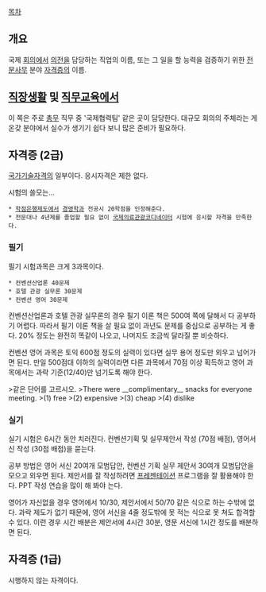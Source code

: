 [[목차]]

== 개요 ==
국제 [[회의]]에서 [[의전]]을 담당하는 직업의 이름, 또는 그 일을 할 능력을 검증하기 위한 [[전문사무]] 분야 [[자격증]]의 이름.

== [[직장생활]] 및 [[직무교육]]에서 ==
이 쪽은 주로 [[총무]] 직무 중 '국제협력팀' 같은 곳이 담당한다. 대규모 회의의 주체라는 게 온갖 분야에서 실수가 생기기 쉽다 보니 많은 준비가 필요하다.

== 자격증 (2급) ==
[[국가기술자격]]의 일부이다. 응시자격은 제한 없다. 

시험의 쓸모는...
 * [[학점은행제도]]에서 [[경영학과]] 전공시 20학점을 인정해준다.
 * 전문대나 4년제를 졸업할 필요 없이 [[국제의료관광코디네이터]] 시험에 응시할 자격을 만족한다. 

=== 필기 ===
필기 시험과목은 크게 3과목이다.
 * 컨벤션산업론 40문제
 * 호텔 관광 실무론 30문제
 * 컨벤션 영어 30문제

컨벤션산업론과 호텔 관광 실무론의 경우 필기 이론 책은 500여 쪽에 달해서 다 공부하기 어렵다. 따라서 필기 이론 책을 살 필요 없이 과년도 문제를 중심으로 공부하는 게 좋다. 20% 정도는 완전히 똑같이 나오고, 나머지도 조금씩 달라질 뿐 비슷하다.

컨벤션 영어 과목은 토익 600점 정도의 실력이 있다면 실무 용어 정도만 외우고 넘어가면 된다. 만일 500점대 이하의 실력이라면 다른 과목에서 70점 이상 획득하고 영어 과목에서는 과락 기준(12/40)만 넘기도록 해야 한다.

>같은 단어를 고르시오.
>There were __complimentary__ snacks for everyone meeting. 
>(1) free 
>(2) expensive 
>(3) cheap 
>(4) dislike

=== 실기 ===
실기 시험은 6시간 동안 치러진다. 컨벤션기획 및 실무제안서 작성 (70점 배점), 영어서신 작성 (30점 배점)을 묻는다.

공부 방법은 영어 서신 20여개 모범답안, 컨벤션 기획 실무 제안서 30여개 모범답안을 모으고 외우면 된다. 제안서를 잘 작성하려면 [[프레젠테이션]] 프로그램을 잘 활용해야 한다. PPT 작성 연습을 많이 해 봐야 는다.

영어가 자신없을 경우 영어에서 10/30, 제안서에서 50/70 같은 식으로 하는 수밖에 없다. 과락 제도가 없기 때문에, 영어 서신을 4줄 정도밖에 못 적는 식으로 못 쳐도 합격할 수 있다. 이런 경우 시간 배분은 제안서에 4시간 30분, 영문 서신에 1시간 정도를 배분하면 된다.

== 자격증 (1급) ==
시행하지 않는 자격이다.

